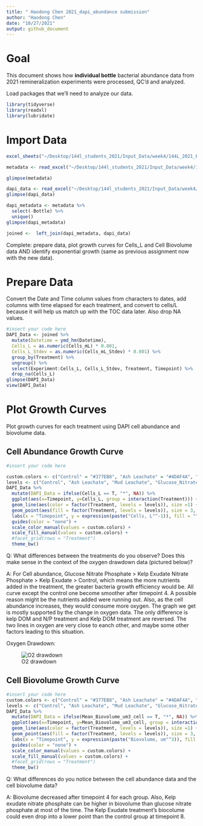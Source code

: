 ```yaml
---
title: " Haodong Chen 2021_dapi_abundance submission"
author: "Haodong Chen"
date: "10/27/2021"
output: github_document
---
```

# Goal

This document shows how **individual bottle** bacterial abundance data from 2021 remineralization experiments were processed, QC'd and analyzed.  

Load packages that we'll need to analyze our data. 
```r
library(tidyverse)
library(readxl)
library(lubridate)
```

# Import Data 

```r
excel_sheets("~/Desktop/144l_students_2021/Input_Data/week4/144L_2021_BactAbund.xlsx")

metadata <- read_excel("~/Desktop/144l_students_2021/Input_Data/week4/144L_2021_BactAbund.xlsx", sheet = "Metadata")

glimpse(metadata)

dapi_data <- read_excel("~/Desktop/144l_students_2021/Input_Data/week4/144L_2021_BactAbund.xlsx", sheet = "DAPI_Data")
glimpse(dapi_data)

dapi_metadata <- metadata %>%
  select(-Bottle) %>%
  unique()
glimpse(dapi_metadata)

joined <-  left_join(dapi_metadata, dapi_data) 

```

Complete: prepare data, plot growth curves for Cells_L and Cell Biovolume data AND identify exponential growth (same as previous assignment now with the new data). 


# Prepare Data

Convert the Date and Time column values from characters to dates, add columns with time elapsed for each treatment, and convert to cells/L because it will help us match up with the TOC data later. Also drop NA values.

```r
#insert your code here
DAPI_Data <- joined %>%
  mutate(Datetime = ymd_hm(Datetime), 
  Cells_L = as.numeric(Cells_mL) * 0.001,
  Cells_L_Stdev = as.numeric(Cells_mL_Stdev) * 0.001) %>%
  group_by(Treatment) %>%
  ungroup() %>%
  select(Experiment:Cells_L, Cells_L_Stdev, Treatment, Timepoint) %>%
  drop_na(Cells_L)
glimpse(DAPI_Data)
view(DAPI_Data)
```


# Plot Growth Curves

Plot growth curves for each treatment using DAPI cell abundance and biovolume data. 

## Cell Abundance Growth Curve

```r
#insert your code here

custom.colors <- c("Control" = "#377EB8", "Ash Leachate" = "#4DAF4A", "Mud Leachate" = "#E41A1C", "Glucose_Nitrate_Phosphate" = "#FF7F00", "Kelp Exudate_Nitrate_Phosphate" = "#00FF00", "Kelp Exudate" = "#DDA0DD")
levels <- c("Control", "Ash Leachate", "Mud Leachate", "Glucose_Nitrate_Phosphate", "Kelp Exudate_Nitrate_Phosphate", "Kelp Exudate")
DAPI_Data %>%
  mutate(DAPI_Data = ifelse(Cells_L == T, "*", NA)) %>%
  ggplot(aes(x=Timepoint, y=Cells_L, group = interaction(Treatment))) +
  geom_line(aes(color = factor(Treatment, levels = levels)), size =1) +
  geom_point(aes(fill = factor(Treatment, levels = levels)), size = 3, color = "black", shape = 21) + 
  labs(x = "Timepoint", y = expression(paste("Cells, L"^-1)), fill = "") + 
  guides(color = "none") + 
  scale_color_manual(values = custom.colors) +
  scale_fill_manual(values = custom.colors) +
  #facet_grid(rows = "Treatment")
  theme_bw()
```

Q: What differences between the treatments do you observe? Does this make sense in the context of the oxygen drawdown data (pictured below)?

A: For Cell abundance, Glucose Nitrate Phosphate > Kelp Exudate Nitrate Phosphate > Kelp Exudate > Control, which means the more nutrients added in the treatment, the greater bacteria growth efficiency would be. All curve except the control one become smoother after timepoint 4. A possible reason might be the nutrients added were running out. Also, as the cell abundance increases, they would consume more oxygen. The graph we get is mostly supported by the change in oxygen data. The only difference is kelp DOM and N/P treatment and Kelp DOM treatment are reversed. The two lines in oxygen are very close to eanch other, and maybe some other factors leading to this situation.

Oxygen Drawdown: 

![O2 drawdown](EEMB144_remin_autoBOD.png)

## Cell Biovolume Growth Curve

```r
#insert your code here
custom.colors <- c("Control" = "#377EB8", "Ash Leachate" = "#4DAF4A", "Mud Leachate" = "#E41A1C", "Glucose_Nitrate_Phosphate" = "#FF7F00", "Kelp Exudate_Nitrate_Phosphate" = "#00FF00", "Kelp Exudate" = "#DDA0DD")
levels <- c("Control", "Ash Leachate", "Mud Leachate", "Glucose_Nitrate_Phosphate", "Kelp Exudate_Nitrate_Phosphate", "Kelp Exudate")
DAPI_Data %>%
  mutate(DAPI_Data = ifelse(Mean_Biovolume_um3_cell == T, "*", NA)) %>%
  ggplot(aes(x=Timepoint, y=Mean_Biovolume_um3_cell, group = interaction(Treatment))) +
  geom_line(aes(color = factor(Treatment, levels = levels)), size =1) +
  geom_point(aes(fill = factor(Treatment, levels = levels)), size = 3, color = "black", shape = 21) + 
  labs(x = "Timepoint", y = expression(paste("Biovolume, um"^3)), fill = "") + 
  guides(color = "none") + 
  scale_color_manual(values = custom.colors) +
  scale_fill_manual(values = custom.colors) +
  #facet_grid(rows = "Treatment")
  theme_bw()
```

Q: What differences do you notice between the cell abundance data and the cell biovolume data? 

A: Biovolume decreased after timepoint 4 for each group. Also, Kelp exudate nitrate phosphate can be higher in biovolume than glucose nitrate phosphate at most of the time. The Kelp Exudate treatment's biocolume could even drop into a lower point than the control group at timepoint 8.
